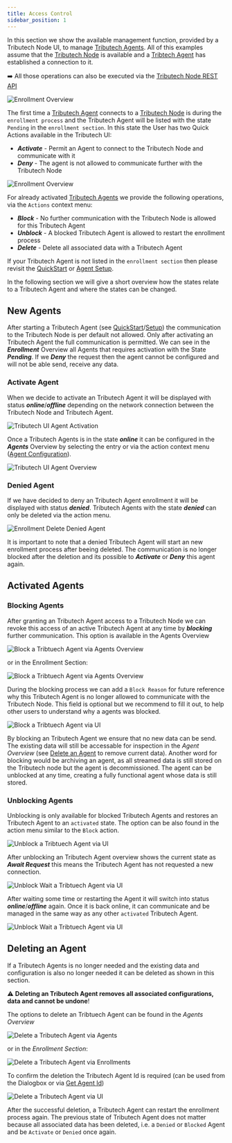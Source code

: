 ```yaml
---
title: Access Control
sidebar_position: 1
---
```


In this section we show the available management function, provided by a Tributech Node UI, to manage [Tributech Agents](../../tributech_agent/overview.md).
All of this examples assume that the [Tributech Node](../overview.md) is available and a [Tribtech Agent](../../tributech_agent/setup.mdx) has established a connection to it.

:arrow_right: All those operations can also be executed via the [Tributech Node REST API](../api_category/API_usage.md)

![Enrollment Overview](../img/DemeterArchitectureOverviewAgentManagement.png)

The first time a [Tributech Agent](../../tributech_agent/overview.md) connects to a [Tributech Node](../overview.md)
is during the `enrollment process` and the Tributech Agent will be listed with the state `Pending` in the `enrollment section`.
In this state the User has two Quick Actions available in the Tributech UI:

- ***Activate*** - Permit an Agent to connect to the Tributech Node and communicate with it
- ***Deny*** - The agent is not allowed to communicate further with the Tributech Node

![Enrollment Overview](../img/node-agent-management-overview.png)

For already activated [Tributech Agents](../../tributech_agent/overview.md) we provide the following operations, via the `Actions` context menu:

- ***Block*** - No further communication with the Tributech Node is allowed for this Tributech Agent
- ***Unblock*** - A blocked Tributech Agent is allowed to restart the enrollment process
- ***Delete*** - Delete all associated data with a Tributech Agent

If your Tributech Agent is not listed in the `enrollment section` then please revisit the [QuickStart](../../tributech_agent/quickstart.mdx)
or [Agent Setup](../../tributech_agent/setup.mdx).

In the following section we will give a short overview how the states relate to a Tributech Agent and where the states can be changed.

## New Agents

After starting a Tributech Agent (see [QuickStart](../../tributech_agent/quickstart.mdx)/[Setup](../../tributech_agent/setup.mdx)) the communication to the Tributech Node is per default not allowed. Only after activating an Tributech Agent the full communication is permitted. We can see in the ***Enrollment*** Overview all Agents that requires activation with the State ***Pending***. If we ***Deny*** the request then the agent cannot be configured and will not be able send, receive any data. 

### Activate Agent
When we decide to activate an Tributech Agent it will be displayed with status ***online***/***offline*** depending on
the network connection between the Tributech Node and Tributech Agent. 

![Tributech UI Agent Activation](../img/node-agent-management-agent-activation.png)

Once a Tributech Agents is in the state ***online*** 
it can be configured in the ***Agents*** Overview by selecting the entry or via the action context menu ([Agent Configuration](./agent_configuration.mdx)).

![Tributech UI Agent Overview](../img/node-agent-management-agent-overview.png)

### Denied Agent
If we have decided to deny an Tributech Agent enrollment it will be displayed with status ***denied***.
Tributech Agents with the state ***denied*** can only be deleted via the action menu.

![Enrollment Delete Denied Agent](../img/node-agent-management-delete-denied-agent.png)

It is important to note that a denied Tributech Agent will start an new enrollment process after beeing deleted.
The communication is no longer blocked after the deletion and its possible to ***Activate*** or ***Deny*** this agent again.

## Activated Agents

### Blocking Agents
After granting an Tributech Agent access to a Tributech Node we can revoke this access of an active Tributech Agent at any time by ***blocking*** further communication. This option is available in the Agents Overview

![Block a Tribtuech Agent via Agents Overview](../img/node-agent-management-block-agent-overview.png)

or in the Enrollment Section:

![Block a Tribtuech Agent via Agents Overview](../img/node-agent-management-block-enrollment-overview.png)

During the blocking process we can add a `Block Reason` for future reference why this Tributech Agent is no longer allowed to communicate with the Tributech Node. This field is optional but we recommend to fill it out, to help other users to understand why a  agents was blocked.

![Block a Tribtuech Agent via UI](../img/node-agent-management-block-agent.png)

By blocking an Tributech Agent we ensure that no new data can be send. The existing data will still be accessable for inspection in the *Agent Overview* (see [Delete an Agent](#deleting-an-agent) to remove current data). 
Another word for blocking would be archiving an agent, as all streamed data is still stored on the Tributech node but the agent is decommissioned.
The agent can be unblocked at any time, creating a fully functional agent whose data is still stored. 

### Unblocking Agents
Unblocking is only available for blocked Tributech Agents and restores an Tributech Agent to an `activated` state. 
The option can be also found in the action menu similar to the `Block` action.

![Unblock a Tribtuech Agent via UI](../img/node-agent-management-unblock-sample.png)

After unblocking an Tributech Agent overview shows the current state as ***Await Request*** this means the Tributech Agent has not requested a new connection. 

![Unblock Wait a Tribtuech Agent via UI](../img/node-agent-management-unblock-sample-await.png)

After waiting some time or restarting the Agent it will switch into status ***online***/***offline*** again.
Once it is back online, it can communicate and be managed in the same way as any other `activated` Tributech Agent.


![Unblock Wait a Tribtuech Agent via UI](../img/node-agent-management-unblock-sample-online.png)

## Deleting an Agent

If a Tributech Agents is no longer needed and the existing data and configuration is also no longer needed
it can be deleted as shown in this section.

:warning: **Deleting an Tributech Agent removes all associated configurations, data and cannot be undone**!

The options to delete an Tribtuech Agent can be found in the *Agents Overview*

![Delete a Tributech Agent via Agents](../img/node-agent-management-delete-from-agents.png)


or in the *Enrollment Section*:


![Delete a Tributech Agent via Enrollments](../img/node-agent-management-delete-from-enrollment.png)


To confirm the deletion the Tributech Agent Id is required (can be used from the Dialogbox or via [Get Agent Id](./agent_configuration.mdx#get-the-agent-id))

![Delete a Tributech Agent via UI](../img/node-agent-management-ui-delete.png)

After the successful deletion, a Tributech Agent can restart the enrollment process again. The previous state of 
Tributech Agent does not matter because all associated data has been deleted, i.e. a `Denied` or `Blocked` Agent
and be `Activate` or `Denied` once again.